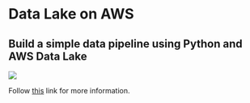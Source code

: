 # Data Lake on AWS

## Build a simple data pipeline using Python and AWS Data Lake

![](/img/tutorials/aws-data-lake/process_flow.drawio.svg)

Follow [this](https://github.com/datalaker/data-engineering-private/tree/main/data-lake) link for more information.